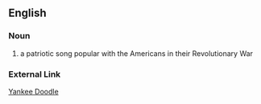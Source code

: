 ==English==
===Noun===
#a patriotic song popular with the Americans in their Revolutionary War
===External Link===
[http://www.contemplator.com/america/ydoodle.html Yankee Doodle]
